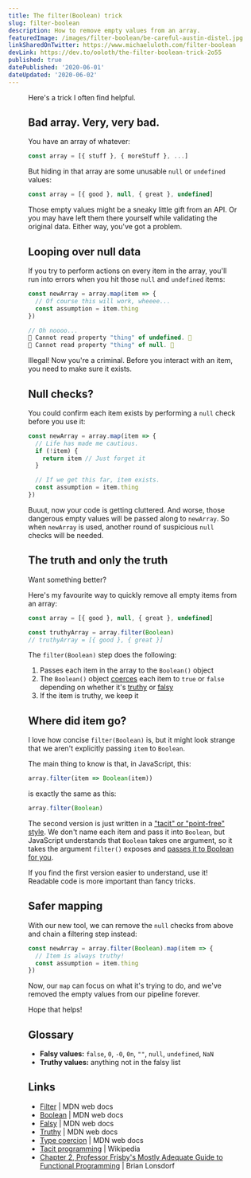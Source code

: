 ```yaml
---
title: The filter(Boolean) trick
slug: filter-boolean
description: How to remove empty values from an array.
featuredImage: /images/filter-boolean/be-careful-austin-distel.jpg
linkSharedOnTwitter: https://www.michaeluloth.com/filter-boolean
devLink: https://dev.to/ooloth/the-filter-boolean-trick-2o55
published: true
datePublished: '2020-06-01'
dateUpdated: '2020-06-02'
---
```


<Figure
  caption="Photo by Austin Distel"
  alt="A sign in the woods reading 'Be Careful'"
  src={`/images/filter-boolean/be-careful-austin-distel.jpg`}
  width={2400}
  height={1500}
  priority
/>

Here's a trick I often find helpful.

## Bad array. Very, very bad.

You have an array of whatever:

```js
const array = [{ stuff }, { moreStuff }, ...]
```

But hiding in that array are some unusable `null` or `undefined` values:

```js
const array = [{ good }, null, { great }, undefined]
```

Those empty values might be a sneaky little gift from an API. Or you may have left them there yourself while validating the original data. Either way, you've got a problem.

## Looping over null data

If you try to perform actions on every item in the array, you'll run into errors when you hit those `null` and `undefined` items:

```js
const newArray = array.map(item => {
  // Of course this will work, wheeee...
  const assumption = item.thing
})

// Oh noooo...
🚨 Cannot read property "thing" of undefined. 🚨
🚨 Cannot read property "thing" of null. 🚨
```

Illegal! Now you're a criminal. Before you interact with an item, you need to make sure it exists.

## Null checks?

You could confirm each item exists by performing a `null` check before you use it:

```js
const newArray = array.map(item => {
  // Life has made me cautious.
  if (!item) {
    return item // Just forget it
  }

  // If we get this far, item exists.
  const assumption = item.thing
})
```

Buuut, now your code is getting cluttered. And worse, those dangerous empty values will be passed along to `newArray`. So when `newArray` is used, another round of suspicious `null` checks will be needed.

## The truth and only the truth

Want something better?

Here's my favourite way to quickly remove all empty items from an array:

```js
const array = [{ good }, null, { great }, undefined]

const truthyArray = array.filter(Boolean)
// truthyArray = [{ good }, { great }]
```

The `filter(Boolean)` step does the following:

1. Passes each item in the array to the `Boolean()` object
2. The `Boolean()` object [coerces](https://developer.mozilla.org/en-US/docs/Glossary/Type_coercion) each item to `true` or `false` depending on whether it's [truthy](https://developer.mozilla.org/en-US/docs/Glossary/Truthy) or [falsy](https://developer.mozilla.org/en-US/docs/Glossary/Falsy)
3. If the item is truthy, we keep it

## Where did item go?

I love how concise `filter(Boolean)` is, but it might look strange that we aren't explicitly passing `item` to `Boolean`.

The main thing to know is that, in JavaScript, this:

```js
array.filter(item => Boolean(item))
```

is exactly the same as this:

```js
array.filter(Boolean)
```

The second version is just written in a ["tacit" or "point-free" style](https://en.wikipedia.org/wiki/Tacit_programming). We don't name each item and pass it into `Boolean`, but JavaScript understands that `Boolean` takes one argument, so it takes the argument `filter()` exposes and [passes it to Boolean for you](https://mostly-adequate.gitbooks.io/mostly-adequate-guide/ch02.html).

If you find the first version easier to understand, use it! Readable code is more important than fancy tricks.

## Safer mapping

With our new tool, we can remove the `null` checks from above and chain a filtering step instead:

```js
const newArray = array.filter(Boolean).map(item => {
  // Item is always truthy!
  const assumption = item.thing
})
```

Now, our `map` can focus on what it's trying to do, and we've removed the empty values from our pipeline forever.

Hope that helps!

## Glossary

- **Falsy values:** `false`, `0`, `-0`, `0n`, `""`, `null`, `undefined`, `NaN`
- **Truthy values:** anything not in the falsy list

## Links

- [Filter](https://developer.mozilla.org/en-US/docs/Web/JavaScript/Reference/Global_Objects/Array/filter) | MDN web docs
- [Boolean](https://developer.mozilla.org/en-US/docs/Web/JavaScript/Reference/Global_Objects/Boolean) | MDN web docs
- [Falsy](https://developer.mozilla.org/en-US/docs/Glossary/Falsy) | MDN web docs
- [Truthy](https://developer.mozilla.org/en-US/docs/Glossary/Truthy) | MDN web docs
- [Type coercion](https://developer.mozilla.org/en-US/docs/Glossary/Type_coercion) | MDN web docs
- [Tacit programming](https://en.wikipedia.org/wiki/Tacit_programming) | Wikipedia
- [Chapter 2, Professor Frisby's Mostly Adequate Guide to Functional Programming](https://mostly-adequate.gitbooks.io/mostly-adequate-guide/ch02.html) | Brian Lonsdorf
